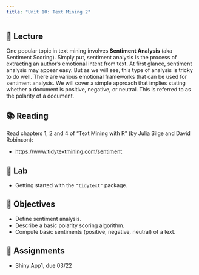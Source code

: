 ```yaml
---
title: "Unit 10: Text Mining 2"
---
```



## 📖 Lecture

One popular topic in text mining involves __Sentiment Analysis__ (aka Sentiment Scoring).
Simply put, sentiment analysis is the process of extracting an author's emotional intent from text. At first glance, sentiment analysis may appear easy. But as we will see, this type of analysis is tricky to do well. There are various emotional frameworks that can be used for sentiment analysis. We will cover a simple approach that implies stating whether a document is positive, negative, or neutral. This is referred to as the polarity of a document.



## 📚 Reading

Read chapters 1, 2 and 4 of "Text Mining with R" (by Julia Silge and David Robinson):

- <a href="https://www.tidytextmining.com/sentiment" target="_blank">https://www.tidytextmining.com/sentiment</a>



## 🔬 Lab

- Getting started with the `"tidytext"` package.



## 🎯 Objectives

- Define sentiment analysis.
- Describe a basic polarity scoring algorithm.
- Compute basic sentiments (positive, negative, neutral) of a text.



## 🔔 Assignments

- Shiny App1, due 03/22
